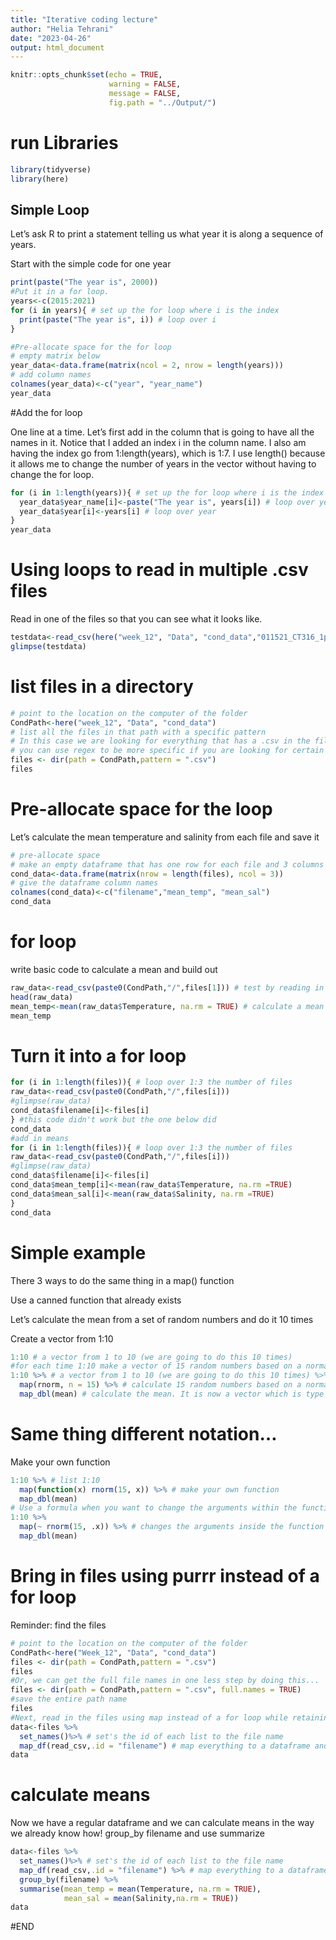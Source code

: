 ```yaml
---
title: "Iterative coding lecture"
author: "Helia Tehrani"
date: "2023-04-26"
output: html_document
---
```

```r
knitr::opts_chunk$set(echo = TRUE,
                      warning = FALSE,
                      message = FALSE,
                      fig.path = "../Output/")
```

# run Libraries
```r
library(tidyverse)
library(here)
```

## Simple Loop
Let's ask R to print a statement telling us what year it is along a sequence of years.

Start with the simple code for one year
```r
print(paste("The year is", 2000))
#Put it in a for loop.
years<-c(2015:2021)
for (i in years){ # set up the for loop where i is the index
  print(paste("The year is", i)) # loop over i
}
```
```r
#Pre-allocate space for the for loop
# empty matrix below
year_data<-data.frame(matrix(ncol = 2, nrow = length(years)))
# add column names
colnames(year_data)<-c("year", "year_name")
year_data
```
#Add the for loop

One line at a time. Let's first add in the column that is going to have all the names in it. Notice that I added an index i in the column name. I also am having the index go from 1:length(years), which is 1:7. I use length() because it allows me to change the number of years in the vector without having to change the for loop.
```r
for (i in 1:length(years)){ # set up the for loop where i is the index
  year_data$year_name[i]<-paste("The year is", years[i]) # loop over year name
  year_data$year[i]<-years[i] # loop over year
}
year_data
```

# Using loops to read in multiple .csv files
Read in one of the files so that you can see what it looks like.
```r
testdata<-read_csv(here("week_12", "Data", "cond_data","011521_CT316_1pcal.csv"))
glimpse(testdata)

```

# list files in a directory
```r
# point to the location on the computer of the folder
CondPath<-here("week_12", "Data", "cond_data")
# list all the files in that path with a specific pattern
# In this case we are looking for everything that has a .csv in the filename
# you can use regex to be more specific if you are looking for certain patterns in filenames
files <- dir(path = CondPath,pattern = ".csv")
files
```

# Pre-allocate space for the loop
Let's calculate the mean temperature and salinity from each file and save it
```r
# pre-allocate space
# make an empty dataframe that has one row for each file and 3 columns
cond_data<-data.frame(matrix(nrow = length(files), ncol = 3))
# give the dataframe column names
colnames(cond_data)<-c("filename","mean_temp", "mean_sal")
cond_data
```

# for loop
write basic code to calculate a mean and build out
```r
raw_data<-read_csv(paste0(CondPath,"/",files[1])) # test by reading in the first file and see if it works
head(raw_data)
mean_temp<-mean(raw_data$Temperature, na.rm = TRUE) # calculate a mean
mean_temp
```

# Turn it into a for loop
```r
for (i in 1:length(files)){ # loop over 1:3 the number of files 
raw_data<-read_csv(paste0(CondPath,"/",files[i]))
#glimpse(raw_data)
cond_data$filename[i]<-files[i]
} #this code didn't work but the one below did
cond_data
#add in means
for (i in 1:length(files)){ # loop over 1:3 the number of files 
raw_data<-read_csv(paste0(CondPath,"/",files[i]))
#glimpse(raw_data)
cond_data$filename[i]<-files[i]
cond_data$mean_temp[i]<-mean(raw_data$Temperature, na.rm =TRUE)
cond_data$mean_sal[i]<-mean(raw_data$Salinity, na.rm =TRUE)
} 
cond_data
```

# Simple example
There 3 ways to do the same thing in a map() function

Use a canned function that already exists

Let's calculate the mean from a set of random numbers and do it 10 times

Create a vector from 1:10
```r
1:10 # a vector from 1 to 10 (we are going to do this 10 times)
#for each time 1:10 make a vector of 15 random numbers based on a normal distribution
1:10 %>% # a vector from 1 to 10 (we are going to do this 10 times) %>% # the vector to iterate over
  map(rnorm, n = 15) %>% # calculate 15 random numbers based on a normal distribution in a list 
  map_dbl(mean) # calculate the mean. It is now a vector which is type "double"
```

# Same thing different notation...
Make your own function
```r
1:10 %>% # list 1:10
  map(function(x) rnorm(15, x)) %>% # make your own function
  map_dbl(mean)
# Use a formula when you want to change the arguments within the function
1:10 %>%
  map(~ rnorm(15, .x)) %>% # changes the arguments inside the function
  map_dbl(mean)
```

# Bring in files using purrr instead of a for loop
Reminder: find the files
```r
# point to the location on the computer of the folder
CondPath<-here("Week_12", "Data", "cond_data")
files <- dir(path = CondPath,pattern = ".csv")
files
#Or, we can get the full file names in one less step by doing this...
files <- dir(path = CondPath,pattern = ".csv", full.names = TRUE)
#save the entire path name
files
#Next, read in the files using map instead of a for loop while retaining the filename as a column.
data<-files %>%
  set_names()%>% # set's the id of each list to the file name
  map_df(read_csv,.id = "filename") # map everything to a dataframe and put the id in a column called filename
data
```

# calculate means
Now we have a regular dataframe and we can calculate means in the way we already know how! group_by filename and use summarize
```r
data<-files %>%
  set_names()%>% # set's the id of each list to the file name
  map_df(read_csv,.id = "filename") %>% # map everything to a dataframe and put the id in a column called filename
  group_by(filename) %>%
  summarise(mean_temp = mean(Temperature, na.rm = TRUE),
            mean_sal = mean(Salinity,na.rm = TRUE))
data
```
#END